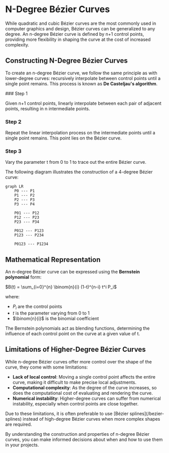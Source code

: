 
# N-Degree Bézier Curves

While quadratic and cubic Bézier curves are the most commonly used in computer graphics and design, Bézier curves can be generalized to any degree. An n-degree Bézier curve is defined by n+1 control points, providing more flexibility in shaping the curve at the cost of increased complexity.

## Constructing N-Degree Bézier Curves

To create an n-degree Bézier curve, we follow the same principle as with lower-degree curves: recursively interpolate between control points until a single point remains. This process is known as **De Casteljau's algorithm**.

<Steps>
### Step 1

Given n+1 control points, linearly interpolate between each pair of adjacent points, resulting in n intermediate points.

### Step 2

Repeat the linear interpolation process on the intermediate points until a single point remains. This point lies on the Bézier curve.

### Step 3

Vary the parameter t from 0 to 1 to trace out the entire Bézier curve.
</Steps>

The following diagram illustrates the construction of a 4-degree Bézier curve:

```mermaid
graph LR
    P0 --- P1
    P1 --- P2
    P2 --- P3
    P3 --- P4
    
    P01 --- P12
    P12 --- P23
    P23 --- P34
    
    P012 --- P123
    P123 --- P234
    
    P0123 --- P1234
```

## Mathematical Representation

An n-degree Bézier curve can be expressed using the **Bernstein polynomial** form:

$B(t) = \sum_{i=0}^{n} \binom{n}{i} (1-t)^{n-i} t^i P_i$

where:
- $P_i$ are the control points
- $t$ is the parameter varying from 0 to 1
- $\binom{n}{i}$ is the binomial coefficient

The Bernstein polynomials act as blending functions, determining the influence of each control point on the curve at a given value of t.

## Limitations of Higher-Degree Bézier Curves

While n-degree Bézier curves offer more control over the shape of the curve, they come with some limitations:

- **Lack of local control**: Moving a single control point affects the entire curve, making it difficult to make precise local adjustments.
- **Computational complexity**: As the degree of the curve increases, so does the computational cost of evaluating and rendering the curve.
- **Numerical instability**: Higher-degree curves can suffer from numerical instability, especially when control points are close together.

<Callout type="info">
Due to these limitations, it is often preferable to use [Bézier splines](/bezier-splines) instead of high-degree Bézier curves when more complex shapes are required.
</Callout>

By understanding the construction and properties of n-degree Bézier curves, you can make informed decisions about when and how to use them in your projects.